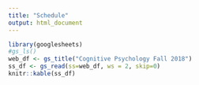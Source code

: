 ```yaml
---
title: "Schedule"
output: html_document
---
```


```r
library(googlesheets)
#gs_ls()
web_df <- gs_title("Cognitive Psychology Fall 2018")
ss_df <- gs_read(ss=web_df, ws = 2, skip=0)
knitr::kable(ss_df)

```

